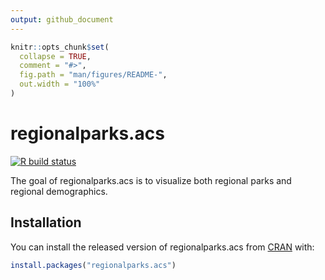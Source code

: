```yaml
---
output: github_document
---
```


<!-- README.md is generated from README.Rmd. Please edit that file -->

```r
knitr::opts_chunk$set(
  collapse = TRUE,
  comment = "#>",
  fig.path = "man/figures/README-",
  out.width = "100%"
)
```

# regionalparks.acs

<!-- badges: start -->
[![R build status](https://github.com/Metropolitan-Council/regionalparks.acs/workflows/R-CMD-check/badge.svg)](https://github.com/Metropolitan-Council/regionalparks.acs/actions)
<!-- badges: end -->

The goal of regionalparks.acs is to visualize both regional parks and regional demographics. 

## Installation

You can install the released version of regionalparks.acs from [CRAN](https://CRAN.R-project.org) with:

``` r
install.packages("regionalparks.acs")
```

